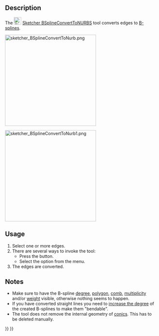 <languages/>
<translate>

<!--T:14-->
{{Docnav
|[[Sketcher_DeleteAllConstraints|Delete All Constraints]]
|[[Sketcher_BSplineIncreaseDegree|Increase B-Spline Degree]]
|[[Sketcher_Workbench|Sketcher]]
|IconL=Sketcher_DeleteAllConstraints.svg
|IconR=Sketcher_BSplineIncreaseDegree.svg
|IconC=Workbench_Sketcher.svg
}}

<!--T:1-->
{{GuiCommand
|Name=Sketcher BSplineConvertToNURBS
|MenuLocation=Sketch → B-Spline Tools → Geometry to B-Spline
|Workbenches=[[Sketcher_Workbench|Sketcher]]
|Version=0.17
|SeeAlso=[[Sketcher_CreateBSpline|Sketcher CreateBSpline]]
}}

==Description== <!--T:4-->

<!--T:10-->
The [[Image:Sketcher_BSplineConvertToNURBS.svg|24px]] [[Sketcher_BSplineConvertToNURBS|Sketcher BSplineConvertToNURBS]] tool converts edges to [[B-Splines|B-splines]].

</translate>
[[File:sketcher_BSplineConvertToNurb.png|300px]]
<translate>
<!--T:11-->
{{Caption|Various objects before conversion.}}

</translate>
[[File:sketcher_BSplineConvertToNurb1.png|300px]]
<translate>
<!--T:12-->
{{Caption|The same objects after conversion to B-splines.}}

==Usage== <!--T:15-->

<!--T:5-->
# Select one or more edges.
# There are several ways to invoke the tool:
#* Press the {{Button|[[File:Sketcher_BSplineConvertToNURBS.svg|16px]] [[Sketcher_BSplineConvertToNURBS|Geometry to B-Spline]]}} button.
#* Select the {{MenuCommand|Sketch → B-Spline Tools → [[Image:Sketcher_BSplineConvertToNURBS.svg|16px]] Geometry to B-Spline}} option from the menu.
# The edges are converted.

==Notes== <!--T:17-->

<!--T:16-->
* Make sure to have the B-spline [[Sketcher_BSplineDegree|degree]], [[Sketcher_BSplinePolygon|polygon]], [[Sketcher_BSplineComb|comb]], [[Sketcher_BSplineKnotMultiplicity|multiplicity]] and/or [[Sketcher_BSplinePoleWeight|weight]] visible, otherwise nothing seems to happen.
* If you have converted straight lines you need to [[Sketcher_BSplineIncreaseDegree|increase the degree]] of the created B-splines to make them "bendable".
* The tool does not remove the internal geometry of [[Sketcher_Workbench#Sketcher_CompCreateConic|conics]]. This has to be deleted manually.


<!--T:8-->
{{Docnav
|[[Sketcher_DeleteAllConstraints|Delete All Constraints]]
|[[Sketcher_BSplineIncreaseDegree|Increase B-Spline Degree]]
|[[Sketcher_Workbench|Sketcher]]
|IconL=Sketcher_DeleteAllConstraints.svg
|IconR=Sketcher_BSplineIncreaseDegree.svg
|IconC=Workbench_Sketcher.svg
}}

</translate>
{{Sketcher_Tools_navi{{#translation:}}}}
{{Userdocnavi{{#translation:}}}}